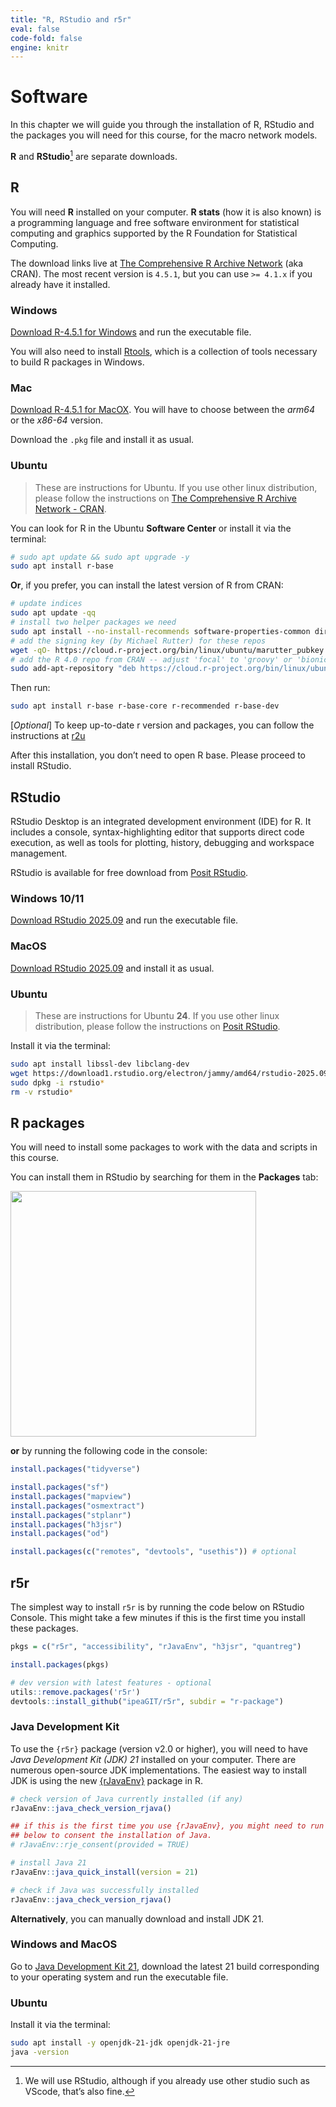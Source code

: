 ```yaml
---
title: "R, RStudio and r5r"
eval: false
code-fold: false
engine: knitr
---
```


# Software

In this chapter we will guide you through the installation of R, RStudio and the packages you will need for this course, for the macro network models.

**R** and **RStudio**[^1] are separate downloads.

[^1]: We will use RStudio, although if you already use other studio such as VScode, that's also fine.

## R

You will need **R** installed on your computer.
**R stats** (how it is also known) is a programming language and free software environment for statistical computing and graphics supported by the R Foundation for Statistical Computing.

The download links live at [The Comprehensive R Archive Network](https://cran.r-project.org/) (aka CRAN).
The most recent version is `4.5.1`, but you can use `>= 4.1.x` if you already have it installed.

:::: {.panel-tabset .nav-pills}
### Windows

[Download R-4.5.1 for Windows](https://cran.r-project.org/bin/windows/base/R-4.5.1-win.exe) and run the executable file.

::: {.callout-important icon="false"}
You will also need to install [Rtools](https://cran.r-project.org/bin/windows/Rtools/rtools45/rtools.html), which is a collection of tools necessary to build R packages in Windows.
:::

### Mac

[Download R-4.5.1 for MacOX](https://cran.r-project.org/).
You will have to choose between the *arm64* or the *x86-64* version.

Download the `.pkg` file and install it as usual.

### Ubuntu

> These are instructions for Ubuntu.
> If you use other linux distribution, please follow the instructions on [The Comprehensive R Archive Network - CRAN](https://cran.r-project.org/bin/linux/).

You can look for R in the Ubuntu **Software Center** or install it via the terminal:

```bash
# sudo apt update && sudo apt upgrade -y
sudo apt install r-base
```

**Or**, if you prefer, you can install the latest version of R from CRAN:

```bash
# update indices
sudo apt update -qq
# install two helper packages we need
sudo apt install --no-install-recommends software-properties-common dirmngr
# add the signing key (by Michael Rutter) for these repos
wget -qO- https://cloud.r-project.org/bin/linux/ubuntu/marutter_pubkey.asc | sudo tee -a /etc/apt/trusted.gpg.d/cran_ubuntu_key.asc
# add the R 4.0 repo from CRAN -- adjust 'focal' to 'groovy' or 'bionic' as needed
sudo add-apt-repository "deb https://cloud.r-project.org/bin/linux/ubuntu $(lsb_release -cs)-cran40/"
```

Then run:

```bash
sudo apt install r-base r-base-core r-recommended r-base-dev
```

\[*Optional*\] To keep up-to-date r version and packages, you can follow the instructions at [r2u](https://eddelbuettel.github.io/r2u/)
::::

After this installation, you don't need to open R base.
Please proceed to install RStudio.

## RStudio

RStudio Desktop is an integrated development environment (IDE) for R.
It includes a console, syntax-highlighting editor that supports direct code execution, as well as tools for plotting, history, debugging and workspace management.

RStudio is available for free download from [Posit RStudio](https://posit.co/download/rstudio-desktop/).

::: {.panel-tabset .nav-pills}
### Windows 10/11

[Download RStudio 2025.09](https://download1.rstudio.org/electron/windows/RStudio-2025.09.0-387.exe) and run the executable file.

### MacOS

[Download RStudio 2025.09](https://download1.rstudio.org/electron/macos/RStudio-2025.09.0-387.dmg) and install it as usual.

### Ubuntu

> These are instructions for Ubuntu **24**.
> If you use other linux distribution, please follow the instructions on [Posit RStudio](https://posit.co/download/rstudio-desktop/).

Install it via the terminal:

```bash
sudo apt install libssl-dev libclang-dev
wget https://download1.rstudio.org/electron/jammy/amd64/rstudio-2025.09.0-387-amd64.deb
sudo dpkg -i rstudio*
rm -v rstudio*
```
:::

## R packages

You will need to install some packages to work with the data and scripts in this course.

You can install them in RStudio by searching for them in the **Packages** tab:

![](images/clipboard-3443685728.png){width="393"}

**or** by running the following code in the console:

```r
install.packages("tidyverse")

install.packages("sf")
install.packages("mapview")
install.packages("osmextract")
install.packages("stplanr")
install.packages("h3jsr")
install.packages("od")

install.packages(c("remotes", "devtools", "usethis")) # optional
```

## r5r

The simplest way to install `r5r` is by running the code below on RStudio Console.
This might take a few minutes if this is the first time you install these packages.

```r
pkgs = c("r5r", "accessibility", "rJavaEnv", "h3jsr", "quantreg")

install.packages(pkgs)

# dev version with latest features - optional
utils::remove.packages('r5r')
devtools::install_github("ipeaGIT/r5r", subdir = "r-package")
```

### Java Development Kit

To use the `{r5r}` package (version v2.0 or higher), you will need to have *Java Development Kit (JDK) 21* installed on your computer.
There are numerous open-source JDK implementations.
The easiest way to install JDK is using the new [{rJavaEnv}](https://www.ekotov.pro/rJavaEnv/) package in R.

```r
# check version of Java currently installed (if any) 
rJavaEnv::java_check_version_rjava()

## if this is the first time you use {rJavaEnv}, you might need to run this code
## below to consent the installation of Java.
# rJavaEnv::rje_consent(provided = TRUE)

# install Java 21
rJavaEnv::java_quick_install(version = 21)

# check if Java was successfully installed
rJavaEnv::java_check_version_rjava()
```

**Alternatively**, you can manually download and install JDK 21.

::: {.panel-tabset .nav-pills}
### Windows and MacOS

Go to [Java Development Kit 21](https://jdk.java.net/archive/), download the latest 21 build corresponding to your operating system and run the executable file.

### Ubuntu

Install it via the terminal:

```bash
sudo apt install -y openjdk-21-jdk openjdk-21-jre
java -version
```
:::

<!-- Check if `r5r` is successfully installed and running with no errors: -->

<!-- ```{r} -->
<!-- r5r::r5r_sitrep() -->
<!-- ``` -->
